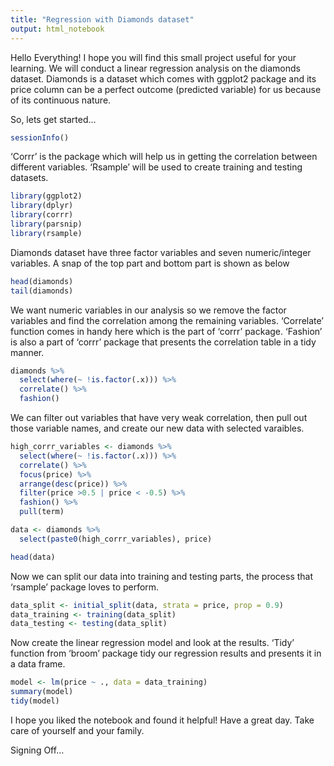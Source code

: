 ```yaml
---
title: "Regression with Diamonds dataset"
output: html_notebook
---
```


Hello Everything! I hope you will find this small project useful for your learning. We will conduct a linear regression analysis on the diamonds dataset. Diamonds is a dataset which comes with ggplot2 package and its price column can be a perfect outcome (predicted variable) for us because of its continuous nature. 

So, lets get started...

```r
sessionInfo()
```

'Corrr' is the package which will help us in getting the correlation between different variables. 'Rsample' will be used to create training and testing datasets.  

```r
library(ggplot2)
library(dplyr)
library(corrr)
library(parsnip)
library(rsample)
```

Diamonds dataset have three factor variables and seven numeric/integer variables. A snap of the top part and bottom part is shown as below 

```r
head(diamonds)
tail(diamonds)
```

We want numeric variables in our analysis so we remove the factor variables and find the correlation among the remaining variables. 'Correlate' function comes in handy here which is the part of 'corrr' package. 'Fashion' is also a part of 'corrr' package that presents the correlation table in a tidy manner. 

```r
diamonds %>%
  select(where(~ !is.factor(.x))) %>%
  correlate() %>%
  fashion()
```

We can filter out variables that have very weak correlation, then pull out those variable names, and create our new data with selected varaibles.

```r
high_corrr_variables <- diamonds %>%
  select(where(~ !is.factor(.x))) %>%
  correlate() %>%
  focus(price) %>%
  arrange(desc(price)) %>%
  filter(price >0.5 | price < -0.5) %>%
  fashion() %>%
  pull(term)

data <- diamonds %>%
  select(paste0(high_corrr_variables), price)

head(data)
```

Now we can split our data into training and testing parts, the process that 'rsample' package loves to perform. 

```r
data_split <- initial_split(data, strata = price, prop = 0.9)
data_training <- training(data_split)
data_testing <- testing(data_split)
```

Now create the linear regression model and look at the results. 'Tidy' function from 'broom' package tidy our regression results and presents it in a data frame.

```r
model <- lm(price ~ ., data = data_training)
summary(model)
tidy(model)
```

I hope you liked the notebook and found it helpful! 
Have a great day. Take care of yourself and your family. 

Signing Off...



